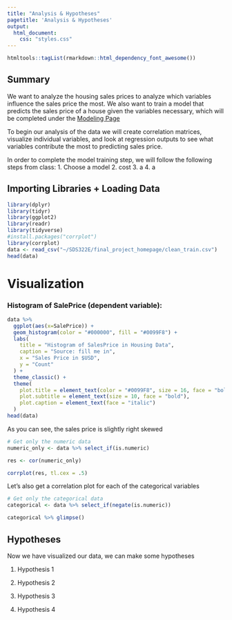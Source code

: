 ```yaml
---
title: "Analysis & Hypotheses"
pagetitle: 'Analysis & Hypotheses'
output: 
  html_document: 
    css: "styles.css"
---
```


```r
htmltools::tagList(rmarkdown::html_dependency_font_awesome())

```
## Summary

We want to analyze the housing sales prices to analyze which variables influence the sales price the most. We also want to train a model that predicts the sales price of a house given the variables necessary, which will be completed under the [Modeling Page](/modeling)

To begin our analysis of the data we will create correlation matrices, visualize individual variables, and look at regression outputs to see what variables contribute the most to predicting sales price.

In order to complete the model training step, we will follow the following steps from class:
1. Choose a model
2. cost
3. a
4. a


## Importing Libraries + Loading Data

```R
library(dplyr)
library(tidyr)
library(ggplot2)
library(readr)
library(tidyverse)
#install.packages("corrplot")
library(corrplot)
data <- read_csv("~/SDS322E/final_project_homepage/clean_train.csv")
head(data)

```

# Visualization

### Histogram of SalePrice (dependent variable):

```R


data %>% 
  ggplot(aes(x=SalePrice)) +
  geom_histogram(color = "#000000", fill = "#0099F8") + 
  labs(
    title = "Histogram of SalesPrice in Housing Data",
    caption = "Source: fill me in",
    x = "Sales Price in $USD",
    y = "Count"
  ) +
  theme_classic() +
  theme(
    plot.title = element_text(color = "#0099F8", size = 16, face = "bold"),
    plot.subtitle = element_text(size = 10, face = "bold"),
    plot.caption = element_text(face = "italic")
  )
head(data)
```

As you can see, the sales price is slightly right skewed

```R
# Get only the numeric data
numeric_only <- data %>% select_if(is.numeric)

res <- cor(numeric_only)

corrplot(res, tl.cex = .5)
```
Let's also get a correlation plot for each of the categorical variables

```R
# Get only the categorical data
categorical <- data %>% select_if(negate(is.numeric))

categorical %>% glimpse()
```

## Hypotheses

Now we have visualized our data, we can make some hypotheses

1. Hypothesis 1

2. Hypothesis 2

3. Hypothesis 3

4. Hypothesis 4

